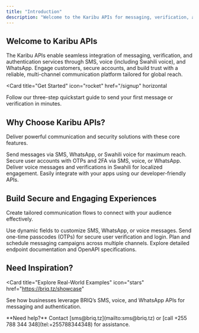 ```yaml
---
title: "Introduction"
description: "Welcome to the Karibu APIs for messaging, verification, and authentication by Briq "
---
```


## Welcome to Karibu APIs

The Karibu APIs enable seamless integration of messaging, verification, and authentication services through SMS, voice (including Swahili voice), and WhatsApp. Engage customers, secure accounts, and build trust with a reliable, multi-channel communication platform tailored for global reach.

<Card
  title="Get Started"
  icon="rocket"
  href="/signup"
  horizontal
>
  Follow our three-step quickstart guide to send your first message or verification in minutes.
</Card>

## Why Choose Karibu APIs?

Deliver powerful communication and security solutions with these core features.

<Columns cols={2}>
  <Card
    title="Multi-Channel Messaging"
    icon="message"
    href="/messaging"
  >
    Send messages via SMS, WhatsApp, or Swahili voice for maximum reach.
  </Card>
  <Card
    title="Verification & Authentication"
    icon="shield-check"
    href="/verification"
  >
    Secure user accounts with OTPs and 2FA via SMS, voice, or WhatsApp.
  </Card>
  <Card
    title="Swahili Voice Support"
    icon="microphone"
    href="/voice"
  >
    Deliver voice messages and verifications in Swahili for localized engagement.
  </Card>
  <Card
    title="Scalable Integration"
    icon="plug"
    href="/quickstart"
  >
    Easily integrate with your apps using our developer-friendly APIs.
  </Card>
</Columns>

## Build Secure and Engaging Experiences

Create tailored communication flows to connect with your audience effectively.

<Columns cols={2}>
  <Card
    title="Personalized Messaging"
    icon="user"
    href="/essentials/personalization"
  >
    Use dynamic fields to customize SMS, WhatsApp, or voice messages.
  </Card>
  <Card
    title="Automated OTP Delivery"
    icon="lock"
    href="/verification/otp"
  >
    Send one-time passcodes (OTPs) for secure user verification and login.
  </Card>
  <Card
    title="Campaign Management"
    icon="bullhorn"
    href="/campaigns"
  >
    Plan and schedule messaging campaigns across multiple channels.
  </Card>
  <Card
    title="API Reference"
    icon="code"
    href="/api-reference"
  >
    Explore detailed endpoint documentation and OpenAPI specifications.
  </Card>
</Columns>

## Need Inspiration?

<Card
  title="Explore Real-World Examples"
  icon="stars"
  href="https://briq.tz/showcase"
>
  See how businesses leverage BRIQ’s SMS, voice, and WhatsApp APIs for messaging and authentication.
</Card>

<Note>
  **Need help?** Contact [sms@briq.tz](mailto:sms@briq.tz) or [call +255 788 344 348](tel:+255788344348) for assistance.
</Note>
